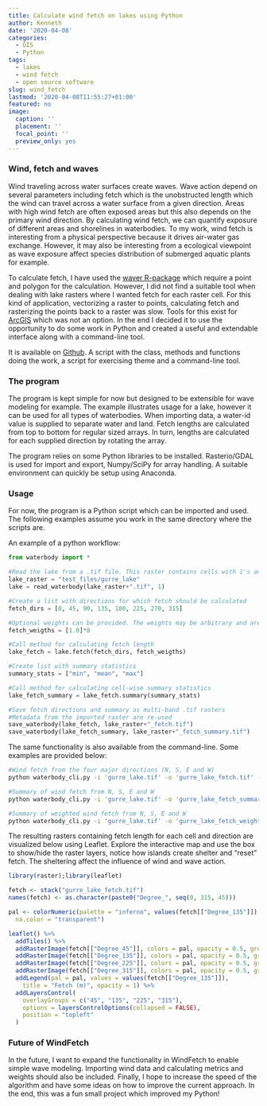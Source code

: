 ```yaml
---
title: Calculate wind fetch on lakes using Python
author: Kenneth
date: '2020-04-08'
categories:
  - GIS
  - Python
tags:
  - lakes
  - wind fetch
  - open source software
slug: wind_fetch
lastmod: '2020-04-08T11:55:27+01:00'
featured: no
image: 
  caption: ''
  placement: ''
  focal_point: ''
  preview_only: yes
---
```


### Wind, fetch and waves

Wind traveling across water surfaces create waves. Wave action depend on several parameters including fetch which is the unobstructed length which the wind can travel across a water surface from a given direction. Areas with high wind fetch are often exposed areas but this also depends on the primary wind direction. By calculating wind fetch, we can quantify exposure of different areas and shorelines in waterbodies. To my work, wind fetch is interesting from a physical perspective because it drives air-water gas exchange. However, it may also be interesting from a ecological viewpoint as wave exposure affect species distribution of submerged aquatic plants for example.

To calculate fetch, I have used the [waver R-package](https://github.com/pmarchand1/waver) which require a point and polygon for the calculation. However, I did not find a suitable tool when dealing with lake rasters where I wanted fetch for each raster cell. For this kind of application, vectorizing a raster to points, calculating fetch and rasterizing the points back to a raster was slow. Tools for this exist for [ArcGIS](https://umesc.usgs.gov/management/dss/wind_fetch_wave_models_2012update.html) which was not an option. In the end I decided it to use the opportunity to do some work in Python and created a useful and extendable interface along with a command-line tool.

It is available on [Github](https://github.com/KennethTM/WindFetch). A script with the class, methods and functions doing the work, a script for exercising theme and a command-line tool.

### The program

The program is kept simple for now but designed to be extensible for wave modeling for example. The example illustrates usage for a lake, however it can be used for all types of waterbodies. When importing data, a water-id value is supplied to separate water and land. Fetch lengths are calculated from top to bottom for regular sized arrays. In turn, lengths are calculated for each supplied direction by rotating the array. 

The program relies on some Python libraries to be installed. Rasterio/GDAL is used for import and export, Numpy/SciPy for array handling. A suitable environment can quickly be setup using Anaconda. 

### Usage

For now, the program is a Python script which can be imported and used. The following examples assume you work in the same directory where the scripts are. 

An example of a python workflow:

```python
from waterbody import *

#Read the lake from a .tif file. This raster contains cells with 1's and 0's, where the 1's represent lake surface
lake_raster = "test_files/gurre_lake"
lake = read_waterbody(lake_raster+".tif", 1)

#Create a list with directions for which fetch should be calculated
fetch_dirs = [0, 45, 90, 135, 180, 225, 270, 315]

#Optional weights can be provided. The weights may be arbitrary and are multiplied with the fetch length
fetch_weigths = [1.0]*8

#Call method for calculating fetch length
lake_fetch = lake.fetch(fetch_dirs, fetch_weigths)

#Create list with summary statistics
summary_stats = ["min", "mean", "max"]

#Call method for calculating cell-wise summary statistics
lake_fetch_summary = lake_fetch.summary(summary_stats)

#Save fetch directions and summary as multi-band .tif rasters
#Metadata from the imported raster are re-used
save_waterbody(lake_fetch, lake_raster+"_fetch.tif")
save_waterbody(lake_fetch_summary, lake_raster+"_fetch_summary.tif")
```

The same functionality is also available from the command-line. Some examples are provided below:

```bash
#Wind fetch from the four major directions (N, S, E and W)
python waterbody_cli.py -i 'gurre_lake.tif' -o 'gurre_lake_fetch.tif' -id 1 -d '0,90,180,270'

#Summary of wind fetch from N, S, E and W
python waterbody_cli.py -i 'gurre_lake.tif' -o 'gurre_lake_fetch_summary.tif' -id 1 -d '0,90,180,270' -s 'min,mean,max'

#Summary of weighted wind fetch from N, S, E and W
python waterbody_cli.py -i 'gurre_lake.tif' -o 'gurre_lake_fetch_weighted_summary.tif' -id 1 -d '0,90,180,270' -w '0.9,1.1,1.35,0.75' -s 'min,mean,max'
```

The resulting rasters containing fetch length for each cell and direction are visualized below using Leaflet. Explore the interactive map and use the box to show/hide the raster layers, notice how islands create shelter and "reset" fetch. The sheltering affect the influence of wind and wave action.

```r
library(raster);library(leaflet)

fetch <- stack("gurre_lake_fetch.tif")
names(fetch) <- as.character(paste0("Degree_", seq(0, 315, 45)))

pal <- colorNumeric(palette = "inferno", values(fetch[["Degree_135"]]),
  na.color = "transparent")

leaflet() %>% 
  addTiles() %>%
  addRasterImage(fetch[["Degree_45"]], colors = pal, opacity = 0.5, group = "45") %>%
  addRasterImage(fetch[["Degree_135"]], colors = pal, opacity = 0.5, group = "135") %>%
  addRasterImage(fetch[["Degree_225"]], colors = pal, opacity = 0.5, group = "225") %>%
  addRasterImage(fetch[["Degree_315"]], colors = pal, opacity = 0.5, group = "315") %>%
  addLegend(pal = pal, values = values(fetch[["Degree_135"]]),
    title = "Fetch (m)", opacity = 1) %>% 
  addLayersControl(
    overlayGroups = c("45", "135", "225", "315"),
    options = layersControlOptions(collapsed = FALSE),
    position = "topleft"
  )
```


### Future of WindFetch

In the future, I want to expand the functionality in WindFetch to enable simple wave modeling. Importing wind data and calculating metrics and weights should also be included. Finally, I hope to increase the speed of the algorithm and have some ideas on how to improve the current approach. In the end, this was a fun small project which improved my Python!